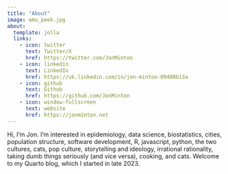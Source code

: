 ```yaml
---
title: "About"
image: emu_peek.jpg
about:
  template: jolla
  links:
    - icon: twitter
      text: Twitter/X
      href: https://twitter.com/JonMinton
    - icon: linkedin
      text: LinkedIn
      href: https://uk.linkedin.com/in/jon-minton-09480b13a
    - icon: github
      text: Github
      href: https://github.com/JonMinton
    - icon: window-fullscreen
      text: website
      href: https://jonminton.net 
---
```


Hi, I'm Jon. I'm interested in epidemiology, data science, biostatistics, cities, population structure, software development, R, javascript, python, the two cultures, cats, pop culture, storytelling and ideology, irrational rationality, taking dumb things seriously (and vice versa), cooking, and cats. 
Welcome to my Quarto blog, which I started in late 2023. 
